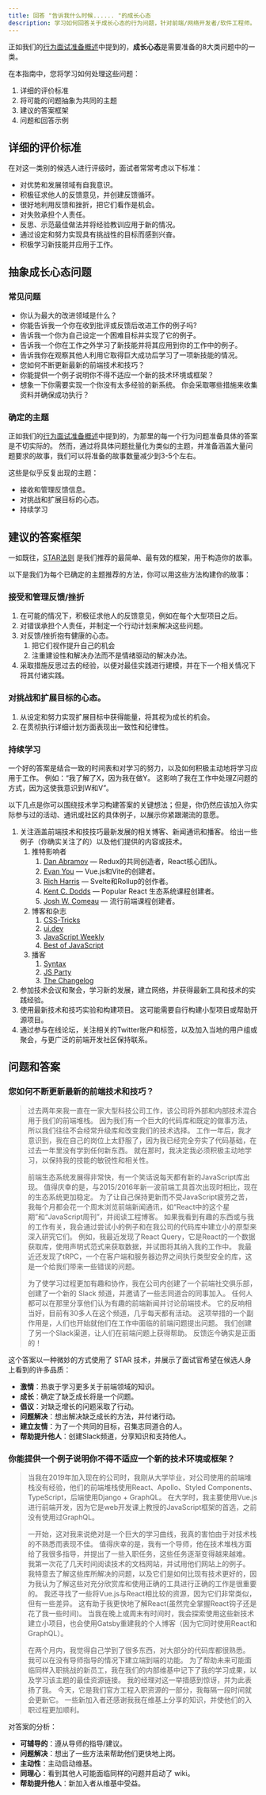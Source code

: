 ```yaml
---
title: 回答 "告诉我什么时候...... "的成长心态
description: 学习如何回答关于成长心态的行为问题，针对前端/网络开发者/软件工程师。 参考样本答案。
---
```


正如我们的[行为面试准备概述](/behavioral-interview-guidebook)中提到的，**成长心态**是需要准备的8大类问题中的一类。

在本指南中，您将学习如何处理这些问题：

1.  详细的评价标准
2.  将可能的问题抽象为共同的主题
3.  建议的答案框架
4.  问题和回答示例

## 详细的评价标准

在对这一类别的候选人进行评级时，面试者常常考虑以下标准：

-   对优势和发展领域有自我意识。
-   积极征求他人的反馈意见，并创建反馈循环。
-   很好地利用反馈和挫折，把它们看作是机会。
-   对失败承担个人责任。
-   反思、示范最佳做法并将经验教训应用于新的情况。
-   通过设定和努力实现具有挑战性的目标而感到兴奋。
-   积极学习新技能并应用于工作。

## 抽象成长心态问题

### 常见问题

-   你认为最大的改进领域是什么？
-   你能告诉我一个你在收到批评或反馈后改进工作的例子吗?
-   告诉我一个你为自己设定一个困难目标并实现了它的例子。
-   告诉我一个你在工作之外学习了新技能并将其应用到你的工作中的例子。
-   告诉我你在观察其他人利用它取得巨大成功后学习了一项新技能的情况。
-   您如何不断更新最新的前端技术和技巧？
-   你能提供一个例子说明你不得不适应一个新的技术环境或框架？
-   想象一下你需要实现一个你没有太多经验的新系统。 你会采取哪些措施来收集资料并确保成功执行？

### 确定的主题

正如我们的[行为面试准备概述](/behavioral-interview-guidebook)中提到的，为那里的每一个行为问题准备具体的答案是不切实际的。 然而，通过将具体问题批量化为类似的主题，并准备涵盖大量问题要求的故事，我们可以将准备的故事数量减少到3-5个左右。

这些是似乎反复出现的主题：

-   接收和管理反馈信息。
-   对挑战和扩展目标的心态。
-   持续学习

## 建议的答案框架

一如既往，[STAR法则](https://www.indeed.com/career-advice/interviewing/how-to-use-the-star-interview-response-technique) 是我们推荐的最简单、最有效的框架，用于构造你的故事。

以下是我们为每个已确定的主题推荐的方法，你可以用这些方法构建你的故事：

### 接受和管理反馈/挫折

1.  在可能的情况下，积极征求他人的反馈意见，例如在每个大型项目之后。
2.  对错误承担个人责任，并制定一个行动计划来解决这些问题。
3.  对反馈/挫折抱有健康的心态。
    1.  把它们视作提升自己的机会
    2.  注重建设性和解决办法而不是情绪驱动的解决办法。
4.  采取措施反思过去的经验，以便对最佳实践进行建模，并在下一个相关情况下将其付诸实践。

### 对挑战和扩展目标的心态。

1.  从设定和努力实现扩展目标中获得能量，将其视为成长的机会。
2.  在贯彻执行详细计划方面表现出一致性和纪律性。

### 持续学习

一个好的答案是结合一致的时间表和对学习的努力，以及如何积极主动地将学习应用于工作。 例如：“我了解了X，因为我在做Y。 这影响了我在工作中处理Z问题的方式，因为这使我意识到W和V”。

以下几点是你可以围绕技术学习构建答案的关键想法；但是，你仍然应该加入你实际参与过的活动、通讯或社区的具体例子，以展示你紧跟潮流的意愿。

1.  关注涵盖前端技术和技技巧最新发展的相关博客、新闻通讯和播客。 给出一些例子（你确实关注了的）以及他们提供的内容或技术。
    1.  推特影响者
        1.  [Dan Abramov](https://twitter.com/dan_abramov) — Redux的共同创造者，React核心团队。
        2.  [Evan You](https://twitter.com/youyuxi) — Vue.js和Vite的创建者。
        3.  [Rich Harris](https://twitter.com/Rich_Harris) — Svelte和Rollup的创作者。
        4.  [Kent C. Dodds](https://twitter.com/kentcdodds) — Popular React 生态系统课程创建者。
        5.  [Josh W. Comeau](https://twitter.com/JoshWComeau) — 流行前端课程创建者。
    2.  博客和杂志
        1.  [CSS-Tricks](https://css-tricks.com/)
        2.  [ui.dev](https://ui.dev/)
        3.  [JavaScript Weekly](https://javascriptweekly.com/)
        4.  [Best of JavaScript](https://bestofjs.org/)
    3.  播客
        1.  [Syntax](https://syntax.fm/)
        2.  [JS Party](https://changelog.com/jsparty)
        3.  [The Changelog](https://changelog.com/podcast)
2.  参加技术会议和聚会，学习新的发展，建立网络，并获得最新工具和技术的实践经验。
3.  使用最新技术和技巧实验和构建项目。 这可能需要自行构建小型项目或帮助开源项目。
4.  通过参与在线论坛，关注相关的Twitter账户和标签，以及加入当地的用户组或聚会，与更广泛的前端开发社区保持联系。

## 问题和答案

### 您如何不断更新最新的前端技术和技巧？

> 过去两年来我一直在一家大型科技公司工作，该公司将外部和内部技术混合用于我们的前端堆栈。 因为我们有一个巨大的代码库和既定的做事方法，所以我们往往不会经常升级库和改变我们的技术选择。 工作一年后，我才意识到，我在自己的岗位上太舒服了，因为我已经完全夯实了代码基础，在过去一年里没有学到任何新东西。 就在那时，我决定我必须积极主动地学习，以保持我的技能的敏锐性和相关性。
>
> 前端生态系统发展得非常快，有一个笑话说每天都有新的JavaScript库出现。 值得庆幸的是，与2015/2016年新一波前端工具首次出现时相比，现在的生态系统更加稳定。 为了让自己保持更新而不受JavaScript疲劳之苦， 我每个月都会花一个周末浏览前端新闻通讯，如“React中的这个星期”和“JavaScript周刊”，并阅读工程博客。 如果我看到有趣的东西或与我的工作有关，我会通过尝试小的例子和在我公司的代码库中建立小的原型来深入研究它们。 例如，我最近发现了React Query，它是React的一个数据获取库，使用声明式范式来获取数据，并试图将其纳入我的工作中。 我最近还发现了tRPC，一个在客户端和服务器边界之间执行类型安全的库，这是一个给我们带来一些错误的问题。
>
> 为了使学习过程更加有趣和协作，我在公司内创建了一个前端社交俱乐部，创建了一个新的 Slack 频道，并邀请了一些志同道合的同事加入。 任何人都可以在那里分享他们认为有趣的前端新闻并讨论前端技术。 它的反响相当好，目前有30多人在这个频道，几乎每天都有活动。 这项举措的一个副作用是，人们也开始就他们在工作中面临的前端问题提出问题。 我们创建了另一个Slack渠道，让人们在前端问题上获得帮助。 反馈迄今确实是正面的！

这个答案以一种微妙的方式使用了 STAR 技术，并展示了面试官希望在候选人身上看到的许多品质：

-   **激情**：热衷于学习更多关于前端领域的知识。
-   **成长**：确定了缺乏成长将是一个问题。
-   **倡议**：对缺乏增长的问题采取了行动。
-   **问题解决**：想出解决缺乏成长的方法，并付诸行动。
-   **建立友情**：为了一个共同的目标，召集志同道合的人。
-   **帮助提升他人**：创建Slack频道，分享知识和支持他人。

### 你能提供一个例子说明你不得不适应一个新的技术环境或框架？

> 当我在2019年加入现在的公司时，我刚从大学毕业，对公司使用的前端堆栈没有经验，他们的前端堆栈使用React、Apollo、Styled Components、TypeScript，后端使用Django + GraphQL。 在大学时，我主要使用Vue.js进行前端开发，因为它是web开发课上教授的JavaScript框架的首选，之前没有使用过GraphQL。
>
> 一开始，这对我来说绝对是一个巨大的学习曲线，我真的害怕由于对技术栈的不熟悉而表现不佳。 值得庆幸的是，我有一个导师，他在技术堆栈方面给了我很多指导，并提出了一些入职任务，这些任务逐渐变得越来越难。 我第一次花了几天时间阅读技术的文档网站，并试用他们网站上的例子。 我特意去了解这些库所解决的问题，以及它们是如何比现有技术更好的，因为我认为了解这些对充分欣赏库和使用正确的工具进行正确的工作是很重要的。 我还寻找了一些将Vue.js与React相比较的资源，因为它们非常类似，但有一些差异。 这有助于我更快地了解React(虽然完全掌握React钩子还是花了我一些时间)。 当我在晚上或周末有时间时，我会探索使用这些新技术建立小项目，也会使用Gatsby重建我的个人博客（因为它同时使用React和GraphQL）。
>
> 在两个月内，我觉得自己学到了很多东西，对大部分的代码库都很熟悉。 我可以在没有导师指导的情况下建立端到端的功能。 为了帮助未来可能面临同样入职挑战的新员工，我在我们的内部维基中记下了我的学习成果，以及学习该主题的最佳资源链接。 我的经理对这一举措感到惊讶，并为此表扬了我。 今天，它是我们官方工程入职资源的一部分，我每隔一段时间就会更新它。 一些新加入者还感谢我我在维基上分享的知识，并使他们的入职过程更加顺利。

对答案的分析：

-   **可辅导的**：遵从导师的指导/建议。
-   **问题解决**：想出了一些方法来帮助他们更快地上岗。
-   **主动性**：主动启动维基。
-   **同理心**：看到其他人可能面临同样的问题并启动了 wiki。
-   **帮助提升他人**：新加入者从维基中受益。
